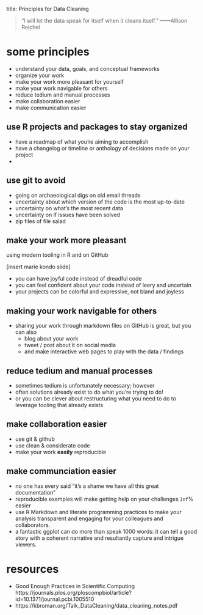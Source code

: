 title: Principles for Data Cleaning

> "I will let the data speak for itself when it cleans itself."
——Allison Reichel


# some principles 

  - understand your data, goals, and conceptual frameworks
  - organize your work 
  - make your work more pleasant for yourself
  - make your work navigable for others
  - reduce tedium and manual processes
  - make collaboration easier
  - make communication easier

<!-- from jenny bryan's talk: 
new tools and workflows for data analysis --> 

## use R projects and packages to stay organized

  - have a roadmap of what you're aiming to accomplish
  - have a changelog or timeline or anthology of
  decisions made on your project
  - 

## use git to avoid

  - going on archaeological digs on old email threads
  - uncertainty about which version of the code is the most
  up-to-date
  - uncertainty on what's the most recent data 
  - uncertainty on if issues have been solved
  - zip files of file salad 

## make your work more pleasant

using modern tooling in R and on GitHub 

[insert marie kondo slide]

  - you can have joyful code instead of dreadful code
  - you can feel confident about your code instead of leery and uncertain
  - your projects can be colorful and expressive, not bland and
  joyless
  
## making your work navigable for others

  - sharing your work through markdown files on GitHub is great, but you can also 
    - blog about your work 
    - tweet / post about it on social media
    - and make interactive web pages to play with the data / findings
  
## reduce tedium and manual processes

  - sometimes tedium is unfortunately necessary; however
  - often solutions already exist to do what you're trying to do! 
  - or you can be clever about restructuring what you need to do 
  to leverage tooling that already exists

## make collaboration easier

  - use git & github 
  - use clean & considerate code 
  - make your work **easily** reproducible

## make communciation easier

  - no one has every said "it's a shame we have all this great documentation"
  - reproducible examples will make getting help on your challenges `Inf`% easier
  - use R Markdown and literate programming practices to make your analysis
  transparent and engaging for your colleagues and collaborators.
  - a fantastic ggplot can do more than speak 1000 words: it can tell a good
  story with a coherent narrative and resultantly capture and intrigue viewers.
  
# resources 
 
 
   - Good Enough Practices in Scientific Computing 
   https://journals.plos.org/ploscompbiol/article?id=10.1371/journal.pcbi.1005510 
   - https://kbroman.org/Talk_DataCleaning/data_cleaning_notes.pdf
   
 